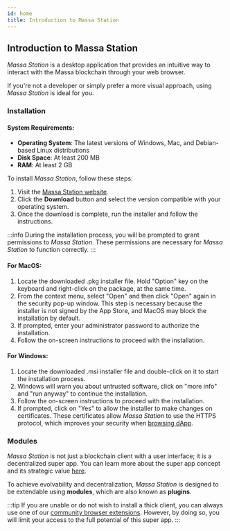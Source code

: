 ```yaml
---
id: home
title: Introduction to Massa Station
---
```


## Introduction to Massa Station

_Massa Station_ is a desktop application that provides an intuitive way to interact with the Massa blockchain through your web browser.

If you're not a developer or simply prefer a more visual approach, using _Massa Station_ is ideal for you.

### Installation

#### System Requirements:

- **Operating System**: The latest versions of Windows, Mac, and Debian-based Linux distributions
- **Disk Space**: At least 200 MB
- **RAM**: At least 2 GB

To install _Massa Station_, follow these steps:

1. Visit the [Massa Station website](https://station.massa.net/).
2. Click the **Download** button and select the version compatible with your operating system.
3. Once the download is complete, run the installer and follow the instructions.

:::info
During the installation process, you will be prompted to grant permissions to _Massa Station_.
These permissions are necessary for _Massa Station_ to function correctly.
:::

#### For MacOS:

1. Locate the downloaded .pkg installer file. Hold "Option" key on the keyboard and right-click on the package, at the same time.
2. From the context menu, select "Open" and then click "Open" again in the security pop-up window. This step is necessary because the installer is not signed by the App Store, and MacOS may block the installation by default.
3. If prompted, enter your administrator password to authorize the installation.
4. Follow the on-screen instructions to proceed with the installation.

#### For Windows:

1. Locate the downloaded .msi installer file and double-click on it to start the installation process.
2. Windows will warn you about untrusted software, click on "more info" and "run anyway" to continue the installation.
3. Follow the on-screen instructions to proceed with the installation.
4. If prompted, click on "Yes" to allow the installer to make changes on certificates. These certificates allow _Massa Station_ to use the HTTPS protocol, which improves your security when [browsing dApp](browse-decentralized-application).

### Modules

_Massa Station_ is not just a blockchain client with a user interface; it is a decentralized super app.
You can learn more about the super app concept and its strategic value [here](https://www.gartner.com/en/articles/what-is-a-superapp).

To achieve evolvability and decentralization, _Massa Station_ is designed to be extendable using **modules**, which are also known as **plugins**.

:::tip
If you are unable or do not wish to install a thick client, you can always use one of our [community browser extensions](https://docs.massa.net/docs/build/wallet/community-wallets).
However, by doing so, you will limit your access to the full potential of this super app.
:::
